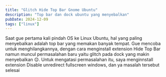 ```yaml
---
title: "Glitch Hide Top Bar Gnome Ubuntu"
description: "Top bar dan dock ubuntu yang menyebalkan"
pubDate: 2024-12-09
tags: ["linux"]
---
```


Saat gue pertama kali pindah OS ke Linux Ubuntu, hal yang paling menyebalkan adalah top bar yang memakan banyak tempat. Gue mencoba untuk menghilangkannya, dengan cara menginstall extension Hide Top Bar namun muncul permasalahan baru yaitu glitch pada dock yang makin menyebalkan 😌. Untuk mengatasi permasalahan itu, saya menginnstall extension Disable unredirect fullscreen windows, dan ya masalah tersebut selesai

